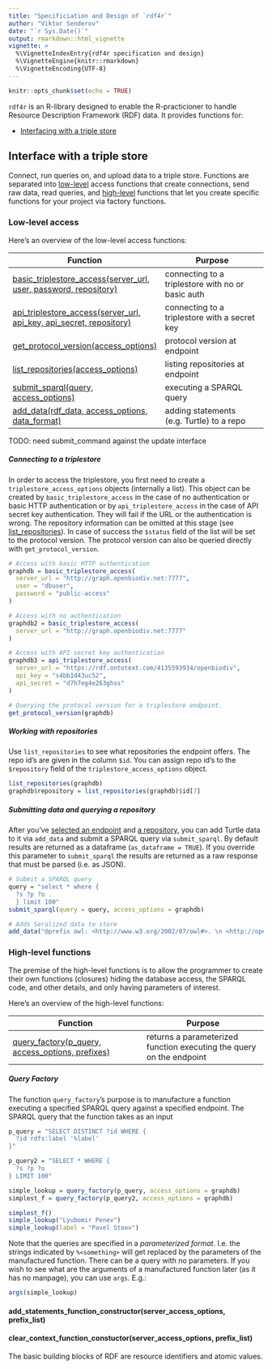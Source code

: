 ```yaml
---
title: "Specificiation and Design of `rdf4r`"
author: "Viktor Senderov"
date: "`r Sys.Date()`"
output: rmarkdown::html_vignette
vignette: >
  %\VignetteIndexEntry{rdf4r specification and design}
  %\VignetteEngine{knitr::rmarkdown}
  %\VignetteEncoding{UTF-8}
---
```


```r
knitr::opts_chunk$set(echo = TRUE)
```

`rdf4r` is an R-library designed to enable the R-practicioner to handle Resource Description Framework (RDF) data. It provides functions for:

- [Interfacing with a triple store](#interface-with-a-triple-store)

## Interface with a triple store

Connect, run queries on, and upload data to a triple store. Functions are separated into [low-level](#low-level-access) access functions that create connections, send raw data, read queries, and [high-level](#high-level-functions) functions that let you create specific functions for your project via factory functions.

### Low-level access

Here's an overview of the low-level access functions:

| Function | Purpose |
|----------|---------|
| [basic_triplestore_access(server_url, user, password, repository)](#connecting-to-a-triplestore) | connecting to a triplestore with no or basic auth |
| [api_triplestore_access(server_url, api_key, api_secret, repository)](#connecting-to-a-triplestore) | connecting to a triplestore with a secret key |
| [get_protocol_version(access_options)](#connecting-to-a-triplestore) | protocol version at endpoint |
| [list_repositories(access_options)](#working-with-repositories) | listing repositories at endpoint |
| [submit_sparql(query, access_options)](#submitting-data-and-querying-a-repository) | executing a SPARQL query |
| [add_data(rdf_data, access_options, data_format)](#submitting-data-and-querying-a-repository) | adding statements (e.g. Turtle) to a repo |

TODO: need submit_command against the update interface

##### Connecting to a triplestore

In order to access the triplestore, you first need to create a `triplestore_access_options` objects (internally a list). This object can be created by `basic_triplestore_access` in the case of no authentication or basic HTTP authentication or by `api_triplestore_access` in the case of API secret key authentication. They will fail if the URL or the authentication is wrong. The repository information can be omitted at this stage (see [list_repositories](#working-with-repositories)). In case of success the `$status` field of the list will be set to the protocol version. The protocol version can also be queried directly with `get_protocol_version`.

```r
# Access with basic HTTP authentication
graphdb = basic_triplestore_access(
  server_url = "http://graph.openbiodiv.net:7777",
  user = "dbuser",
  password = "public-access"
)

# Access with no authentication
graphdb2 = basic_triplestore_access(
  server_url = "http://graph.openbiodiv.net:7777"
)

# Access with API secret key authentication
graphdb3 = api_triplestore_access(
  server_url = "https://rdf.ontotext.com/4135593934/openbiodiv", 
  api_key = "s4bb1d43uc52",
  api_secret = "d7h7eg4e263ghss"
)

# Querying the protocol version for a triplestore endpoint.
get_protocol_version(graphdb)
```

##### Working with repositories

Use `list_repositories` to see what repositories the endpoint offers. The repo id's are given in the column `$id`. You can assign repo id's to the `$repository` field of the `triplestore_access_options` object.

```r
list_repositories(graphdb)
graphdb$repository = list_repositories(graphdb)$id[7]
```

##### Submitting data and querying a repository

After you've [selected an endpoint](#connecting-to-a-triplestore) and [a repository](#working-with-repositories), you can add Turtle data to it via `add_data` and submit a SPARQL query via `submit_sparql`. By default results are returned as a dataframe (`as_dataframe = TRUE`). If you override this parameter to `submit_sparql` the results are returned as a raw response that must be parsed (i.e. as JSON).

```r
# Submit a SPARQL query
query = "select * where {
  ?s ?p ?o .
  } limit 100"
submit_sparql(query = query, access_options = graphdb)

# Adds Seralized data to store
add_data("@prefix owl: <http://www.w3.org/2002/07/owl#>. \n <http://openbiodiv.net/sample_id> a owl:Thing.", access_options = graphdb)
```

### High-level functions

The premise of the high-level functions is to allow the programmer to create their own functions (closures) hiding the database access, the SPARQL code, and other details, and only having parameters of interest.

Here's an overview of the high-level functions:

| Function | Purpose |
|----------|---------|
| [query_factory(p_query, access_options, prefixes)](#connecting-to-a-triplestore) | returns a parameterized function executing the query on the endpoint |


##### Query Factory

The function `query_factory`'s purpose is to manufacture a function executing a specified SPARQL query against a specified endpoint. The SPARQL query that the function takes as an input

```r
p_query = "SELECT DISTINCT ?id WHERE {
  ?id rdfs:label '%label'
}"

p_query2 = "SELECT * WHERE {
  ?s ?p ?o
} LIMIT 100"

simple_lookup = query_factory(p_query, access_options = graphdb)
simplest_f = query_factory(p_query2, access_options = graphdb)

simplest_f()
simple_lookup("Lyubomir Penev")
simple_lookup(label = "Pavel Stoev")
```

Note that the queries are specified in a *parameterized format*. I.e. the strings indicated by `%<something>` will get replaced by the parameters of the manufactured function. There can be a query with no parameters. If you wish to see what are the arguments of a manufactured function later (as it has no manpage), you can use `args`. E.g.:

```r
args(simple_lookup)
```

#### add_statements_function_constructor(server_access_options, prefix_list)
#### clear_context_function_constuctor(server_access_options, prefix_list)


The basic building blocks of RDF are resource identifiers and atomic values.
